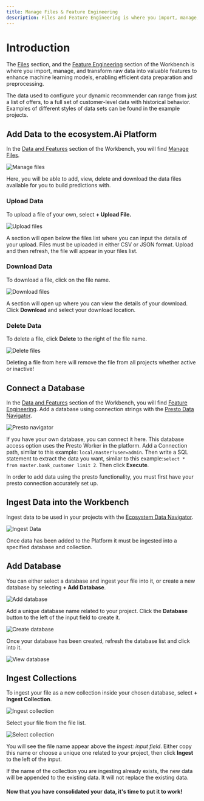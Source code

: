 ```yaml
---
title: Manage Files & Feature Engineering
description: Files and Feature Engineering is where you import, manage, and transform raw data into valuable features to enhance machine learning models, enabling efficient data preparation and preprocessing.
---
```


# Introduction 
The <u>Files</u> section, and the <u>Feature Engineering</u> section of the Workbench is where you import, manage, and transform raw data into valuable features to enhance machine learning models, enabling efficient data preparation and preprocessing.

The data used to configure your dynamic recommender can range from just a list of offers, to a full set of customer-level data with historical behavior. Examples of different styles of data sets can be found in the example projects. 

## Add Data to the ecosystem.Ai Platform
In the <u>Data and Features</u> section of the Workbench, you will find <u>Manage Files</u>.

![Manage files](/images/dynamic_recommender/3_Files_Features/0_files_manage.png)

Here, you will be able to add, view, delete and download the data files available for you to build predictions with.

### Upload Data
To upload a file of your own, select **+ Upload File.**

![Upload files](/images/dynamic_recommender/3_Files_Features/1_files_upload.png)

A section will open below the files list where you can input the details of your upload. Files must be uploaded in either CSV or JSON format.  Upload and then refresh, the file will appear in your files list.

### Download Data
To download a file, click on the file name.

![Download files](/images/recommender/3_Files_Features/2_files_download.png)

A section will open up where you can view the details of your download. Click **Download** and select your download location.

### Delete Data
To delete a file, click **Delete** to the right of the file name.

![Delete files](/images/dynamic_recommender/3_Files_Features/3_files_delete.png)

Deleting a file from here will remove the file from all projects whether active or inactive!

## Connect a Database
In the <u>Data and Features</u> section of the Workbench, you will find <u>Feature Engineering</u>. Add a database using connection strings with the <u>Presto Data Navigator</u>.

![Presto navigator](/images/dynamic_recommender/3_Files_Features/4_features_presto.png)

If you have your own database, you can connect it here. This database access option uses the Presto Worker in the platform. Add a Connection path, similar to this example: <code>local/master?user=admin</code>. Then write a SQL statement to extract the data you want, similar to this example:<code>select * from master.bank_customer limit 2</code>. Then click **Execute**.

<Callout type="note" title="Using Presto in the Workbench"> In order to add data using the presto functionality, you must first have your presto connection accurately set up.</Callout>

## Ingest Data into the Workbench
Ingest data to be used in your projects with the <u>Ecosystem Data Navigator</u>. 

![Ingest Data](/images/dynamic_recommender/3_Files_Features/5_features_data_ingest.png)

Once data has been added to the Platform it must be ingested into a specified database and collection.

## Add Database
You can either select a database and ingest your file into it, or create a new database by selecting **+ Add Database**. 

![Add database](/images/dynamic_recommender/3_Files_Features/6_features_database_add.png)

Add a unique database name related to your project. Click the **Database** button to the left of the input field to create it. 

![Create database](/images/dynamic_recommender/3_Files_Features/7_features_database_create.png)

Once your database has been created, refresh the database list and click into it.

![View database](/images/dynamic_recommender/3_Files_Features/8_features_database_view.png)

## Ingest Collections
To ingest your file as a new collection inside your chosen database, select **+ Ingest Collection**. 

![Ingest collection](/images/dynamic_recommender/3_Files_Features/9_features_collection_ingest.png)

Select your file from the file list. 

![Select collection](/images/dynamic_recommender/3_Files_Features/10_features_collection_ingest_data.png)

You will see the file name appear above the *Ingest: input field*. Either copy this name or choose a unique one related to your project, then click **Ingest** to the left of the input.

<Callout type="warning" title="Check collection name before ingesting!"> If the name of the collection you are ingesting already exists, the new data will be appended to the existing data. It will not replace the existing data.</Callout>

#### Now that you have consolidated your data, it's time to put it to work!